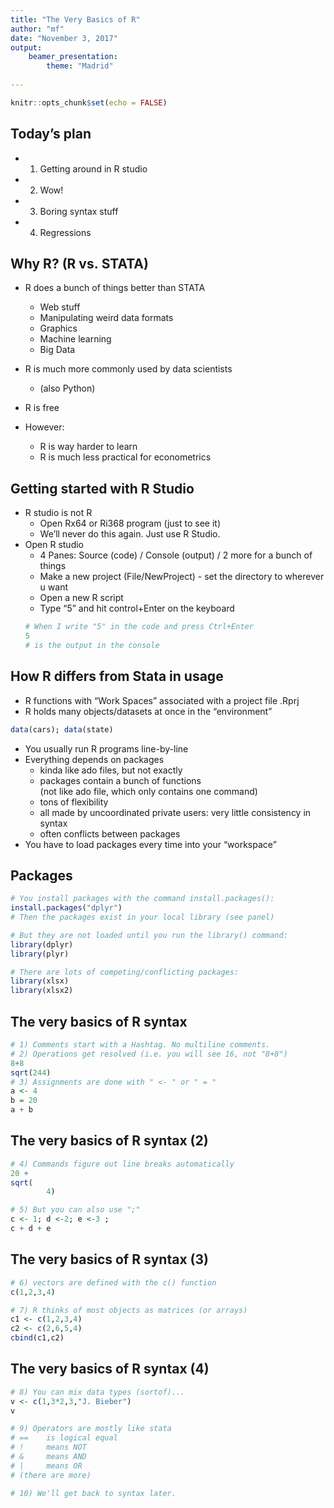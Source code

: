 ```yaml
---
title: "The Very Basics of R"
author: "mf"
date: "November 3, 2017"
output: 
    beamer_presentation:
        theme: "Madrid"
        
---
```


```r
knitr::opts_chunk$set(echo = FALSE)
```
## Today's plan  

* 1) Getting around in R studio

* 2) Wow! 

* 3) Boring syntax stuff 

* 4) Regressions


## Why R? (R vs. STATA)  

* R does a bunch of things better than STATA  
    - Web stuff  
    - Manipulating weird data formats  
    - Graphics 
    - Machine learning  
    - Big Data
    
* R is much more commonly used by data scientists
    - (also Python) 
    
* R is free 

* However: 
    - R is way harder to learn
    - R is much less practical for econometrics 


## Getting started with R Studio
* R studio is not R
    - Open Rx64 or Ri368 program (just to see it)
    - We'll never do this again. Just use R Studio. 
    
* Open R studio 
    - 4 Panes: Source (code) / Console (output) / 2 more for a bunch of things
    - Make a new project (File/NewProject) - set the directory to wherever u want
    - Open a new R script
    - Type "5" and hit control+Enter on the keyboard   
```r
# When I write "5" in the code and press Ctrl+Enter
5
# is the output in the console
```

## How R differs from Stata in usage 
* R functions with "Work Spaces" associated with a project file .Rprj
* R holds many objects/datasets at once in the "environment"
```r
data(cars); data(state)
```
* You usually run R programs line-by-line 
* Everything depends on packages
    - kinda like ado files, but not exactly 
    - packages contain a bunch of functions  
(not like ado file, which only contains one command)
    - tons of flexibility 
    - all made by uncoordinated private users: very little consistency in syntax
    - often conflicts between packages
* You have to load packages every time into your "workspace"
   
    
## Packages 
```r
# You install packages with the command install.packages(): 
install.packages("dplyr")
# Then the packages exist in your local library (see panel)  

# But they are not loaded until you run the library() command: 
library(dplyr)
library(plyr)

# There are lots of competing/conflicting packages: 
library(xlsx)
library(xlsx2)
```


## The very basics of R syntax 
```r
# 1) Comments start with a Hashtag. No multiline comments. 
# 2) Operations get resolved (i.e. you will see 16, not "8+8") 
8+8 
sqrt(244)
# 3) Assignments are done with " <- " or " = " 
a <- 4  
b = 20  
a + b

```

## The very basics of R syntax (2)
```r
# 4) Commands figure out line breaks automatically   
20 +  
sqrt(
        4)

# 5) But you can also use ";"  
c <- 1; d <-2; e <-3 ; 
c + d + e 
```

## The very basics of R syntax (3)
```r
# 6) vectors are defined with the c() function 
c(1,2,3,4)

# 7) R thinks of most objects as matrices (or arrays)  
c1 <- c(1,2,3,4)
c2 <- c(2,6,5,4)
cbind(c1,c2)
```

## The very basics of R syntax (4)
```r
# 8) You can mix data types (sortof)... 
v <- c(1,3*2,3,"J. Bieber")  
v  

# 9) Operators are mostly like stata 
# ==    is logical equal 
# !     means NOT
# &     means AND
# |     means OR
# (there are more) 

# 10) We'll get back to syntax later. 
```


